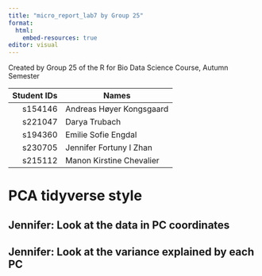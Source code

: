 ```yaml
---
title: "micro_report_lab7 by Group 25"
format:
  html:
    embed-resources: true
editor: visual
---
```

Created by Group 25 of the R for Bio Data Science Course, Autumn Semester

| Student IDs | Names                    |
|------------:|--------------------------|
|     s154146 | Andreas Høyer Kongsgaard |
|     s221047 | Darya Trubach            |
|     s194360 | Emilie Sofie Engdal      |
|     s230705 | Jennifer Fortuny I Zhan  |
|     s215112 | Manon Kirstine Chevalier |


# PCA tidyverse style

## Jennifer: Look at the data in PC coordinates

## Jennifer: Look at the variance explained by each PC
